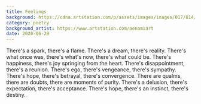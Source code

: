 ```yaml
---
title: Feelings
background: https://cdna.artstation.com/p/assets/images/images/017/814/664/large/alena-aenami-rooflinesgirl-1k-2.jpg
category: poetry
background_artist: https://www.artstation.com/aenamiart
date: 2020-06-29
---
```


There's a spark, there's a flame.
There's a dream, there's reality.
There's what once was, there's what's now, there's what could be.
There's happiness, there's joy springing from the heart.
There's disappointment, there's a reunion. 
There's ego, there's vengeance, there's sympathy. 
There's hope, there's betrayal, there's convergence. 
There are qualms, there are doubts, there are moments of purity. 
There's a delusion, there's expectation, there's acceptance. 
There's hope, there's an instinct, there's destiny. 